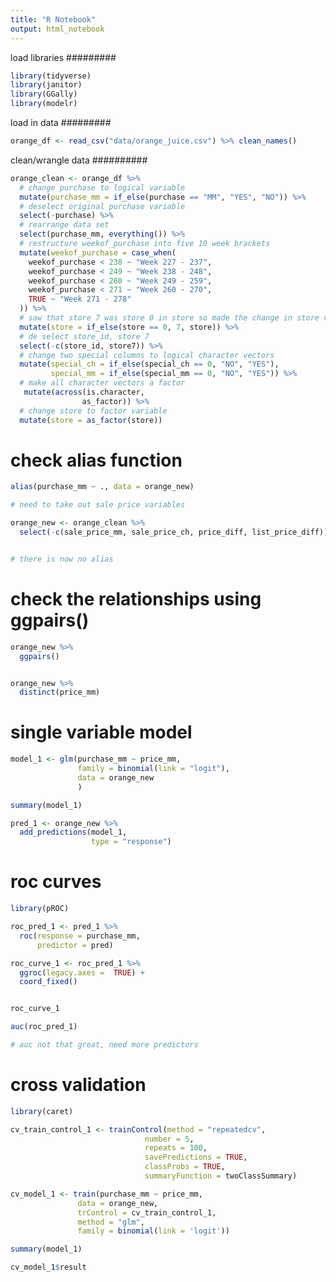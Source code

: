 ```yaml
---
title: "R Notebook"
output: html_notebook
---
```


#########
load libraries
#########

```r
library(tidyverse)
library(janitor)
library(GGally)
library(modelr)
```

#########
load in data
#########

```r
orange_df <- read_csv("data/orange_juice.csv") %>% clean_names()
```

##########
clean/wrangle data
##########

```r
orange_clean <- orange_df %>% 
  # change purchase to logical variable
  mutate(purchase_mm = if_else(purchase == "MM", "YES", "NO")) %>% 
  # deselect original purchase variable
  select(-purchase) %>% 
  # rearrange data set 
  select(purchase_mm, everything()) %>% 
  # restructure weekof_purchase into five 10 week brackets
  mutate(weekof_purchase = case_when(
    weekof_purchase < 238 ~ "Week 227 - 237",
    weekof_purchase < 249 ~ "Week 238 - 248", 
    weekof_purchase < 260 ~ "Week 249 - 259",
    weekof_purchase < 271 ~ "Week 260 - 270", 
    TRUE ~ "Week 271 - 278"
  )) %>% 
  # saw that store 7 was store 0 in store so made the change in store var
  mutate(store = if_else(store == 0, 7, store)) %>% 
  # de select store_id, store 7 
  select(-c(store_id, store7)) %>% 
  # change two special columns to logical character vectors
  mutate(special_ch = if_else(special_ch == 0, "NO", "YES"),
         special_mm = if_else(special_mm == 0, "NO", "YES")) %>% 
  # make all character vectors a factor 
   mutate(across(is.character,
                as_factor)) %>% 
  # change store to factor variable
  mutate(store = as_factor(store))
```


# check alias function

```r
alias(purchase_mm ~ ., data = orange_new)

# need to take out sale price variables

orange_new <- orange_clean %>% 
  select(-c(sale_price_mm, sale_price_ch, price_diff, list_price_diff))


# there is now no alias
```
# check the relationships using ggpairs()

```r

orange_new %>% 
  ggpairs()


orange_new %>% 
  distinct(price_mm)
```


# single variable model

```r
model_1 <- glm(purchase_mm ~ price_mm,
               family = binomial(link = "logit"),
               data = orange_new
               )

summary(model_1)
```


```r
pred_1 <- orange_new %>% 
  add_predictions(model_1,
                  type = "response")
```


# roc curves


```r
library(pROC)

roc_pred_1 <- pred_1 %>% 
  roc(response = purchase_mm,
      predictor = pred)

roc_curve_1 <- roc_pred_1 %>% 
  ggroc(legacy.axes =  TRUE) +
  coord_fixed() 


roc_curve_1

auc(roc_pred_1)

# auc not that great, need more predictors 
```


# cross validation 

```r
library(caret)

cv_train_control_1 <- trainControl(method = "repeatedcv", 
                              number = 5,
                              repeats = 100,
                              savePredictions = TRUE, 
                              classProbs = TRUE, 
                              summaryFunction = twoClassSummary)

cv_model_1 <- train(purchase_mm ~ price_mm,
               data = orange_new,
               trControl = cv_train_control_1,
               method = "glm",
               family = binomial(link = 'logit'))

summary(model_1)

cv_model_1$result
```

